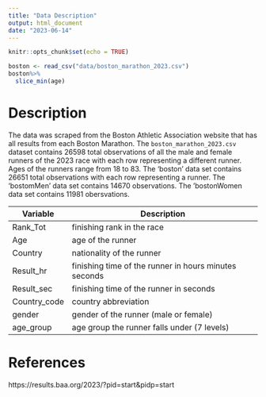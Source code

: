 ```yaml
---
title: "Data Description"
output: html_document
date: "2023-06-14"
---
```


```r
knitr::opts_chunk$set(echo = TRUE)

boston <- read_csv("data/boston_marathon_2023.csv")
boston%>%
  slice_min(age)
```

# Description
The data was scraped from the Boston Athletic Association website that has all results from each Boston Marathon. The `boston_marathon_2023.csv` dataset contains 26598 total observations of all the male and female runners of the 2023 race with each row representing a different runner. Ages of the runners range from 18 to 83.
The 'boston' data set contains 26651 total observations with each row representing a runner. 
The 'bostomMen' data set contains 14670 observations.
The 'bostonWomen data set contains 11981 obersvations. 


| Variable | Description |
|----|-------------|
| Rank_Tot | finishing rank in the race |
| Age | age of the runner |
| Country | nationality of the runner |
| Result_hr | finishing time of the runner in hours minutes seconds |
| Result_sec | finishing time of the runner in seconds |
| Country_code | country abbreviation |
| gender | gender of the runner (male or female) |
| age_group | age group the runner falls under (7 levels) |


# References 

https://results.baa.org/2023/?pid=start&pidp=start
